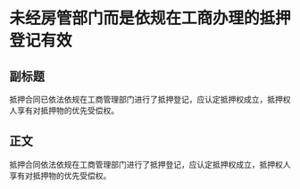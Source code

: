 # 未经房管部门而是依规在工商办理的抵押登记有效
## 副标题
抵押合同已依法依规在工商管理部门进行了抵押登记，应认定抵押权成立，抵押权人享有对抵押物的优先受偿权。
## 正文
抵押合同依法依规在工商管理部门进行了抵押登记，应认定抵押权成立，抵押权人享有对抵押物的优先受偿权。